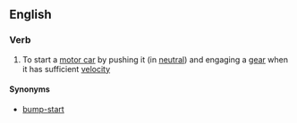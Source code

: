 ==English==

===Verb===
{{en-verb|head=[[push]] [[start]]}}

# To start a [[motor car]] by pushing it (in [[neutral]]) and engaging a [[gear]] when it has sufficient [[velocity]]

====Synonyms====
* [[bump-start]]